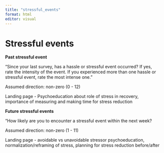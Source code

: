 ```yaml
---
title: "stressful_events"
format: html
editor: visual
---
```


# Stressful events

**Past stressful event**

"Since your last survey, has a hassle or stressful event occurred? If yes, rate the intensity of the event. If you experienced more than one hassle or stressful event, rate the most intense one."

Assumed direction: non-zero (0 - 12)

Landing page - Psychoeducation about role of stress in recovery, importance of measuring and making time for stress reduction

**Future stressful events**

"How likely are you to encounter a stressful event within the next week?

Assumed direction: non-zero (1 - 11)

Landing page - avoidable vs unavoidable stressor psychoeducation, normalization/reframing of stress, planning for stress reduction before/after
